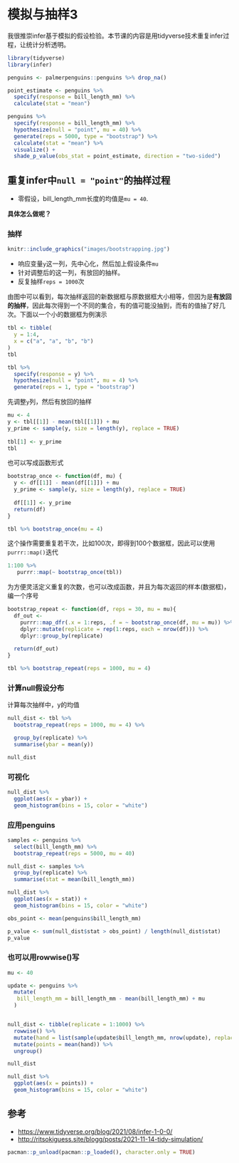 # 模拟与抽样3 {#tidystats-sampling-bootstrap}

我很推崇infer基于模拟的假设检验。本节课的内容是用tidyverse技术重复infer过程，让统计分析透明。



```r
library(tidyverse)
library(infer)

penguins <- palmerpenguins::penguins %>% drop_na()

point_estimate <- penguins %>%
  specify(response = bill_length_mm) %>%
  calculate(stat = "mean")

penguins %>%
  specify(response = bill_length_mm) %>%
  hypothesize(null = "point", mu = 40) %>%
  generate(reps = 5000, type = "bootstrap") %>%
  calculate(stat = "mean") %>%
  visualize() +
  shade_p_value(obs_stat = point_estimate, direction = "two-sided")
```




## 重复infer中`null = "point"`的抽样过程

- 零假设，bill_length_mm长度的均值是`mu = 40`.

**具体怎么做呢？**



### 抽样

```r
knitr::include_graphics("images/bootstrapping.jpg")
```

- 响应变量`y`这一列，先中心化，然后加上假设条件`mu`
- 针对调整后的这一列，有放回的抽样。
- 反复抽样`reps = 1000`次


由图中可以看到，每次抽样返回的新数据框与原数据框大小相等，但因为是**有放回的抽样**，因此每次得到一个不同的集合，有的值可能没抽到，而有的值抽了好几次。下面以一个小的数据框为例演示 


```r
tbl <- tibble(
  y = 1:4,
  x = c("a", "a", "b", "b")
)
tbl
```

```r
tbl %>%
  specify(response = y) %>%
  hypothesize(null = "point", mu = 4) %>%
  generate(reps = 1, type = "bootstrap") 
```


先调整`y`列，然后有放回的抽样
```r
mu <- 4
y <- tbl[[1]] - mean(tbl[[1]]) + mu
y_prime <- sample(y, size = length(y), replace = TRUE)
  
tbl[1] <- y_prime 
tbl
```


也可以写成函数形式

```r
bootstrap_once <- function(df, mu) {
  y <- df[[1]] - mean(df[[1]]) + mu
  y_prime <- sample(y, size = length(y), replace = TRUE)
  
  df[[1]] <- y_prime
  return(df)
}

tbl %>% bootstrap_once(mu = 4)
```


这个操作需要重复若干次，比如100次，即得到100个数据框，因此可以使用`purrr::map()`迭代

```r
1:100 %>% 
   purrr::map(~ bootstrap_once(tbl)) 
```


为方便灵活定义重复的次数，也可以改成函数，并且为每次返回的样本(数据框)，编一个序号


```r
bootstrap_repeat <- function(df, reps = 30, mu = mu){
  df_out <- 
    purrr::map_dfr(.x = 1:reps, .f = ~ bootstrap_once(df, mu = mu)) %>% 
    dplyr::mutate(replicate = rep(1:reps, each = nrow(df))) %>% 
    dplyr::group_by(replicate)
  
  return(df_out)
}

tbl %>% bootstrap_repeat(reps = 1000, mu = 4)
```



### 计算null假设分布

计算每次抽样中，y的均值

```r
null_dist <- tbl %>% 
  bootstrap_repeat(reps = 1000, mu = 4) %>% 

  group_by(replicate) %>% 
  summarise(ybar = mean(y)) 

null_dist
```

### 可视化
```r
null_dist %>% 
  ggplot(aes(x = ybar)) +
  geom_histogram(bins = 15, color = "white")
```






### 应用penguins

```r
samples <- penguins %>% 
  select(bill_length_mm) %>% 
  bootstrap_repeat(reps = 5000, mu = 40)

null_dist <- samples %>% 
  group_by(replicate) %>% 
  summarise(stat = mean(bill_length_mm)) 

null_dist %>% 
  ggplot(aes(x = stat)) +
  geom_histogram(bins = 15, color = "white")
```




```r
obs_point <- mean(penguins$bill_length_mm)

p_value <- sum(null_dist$stat > obs_point) / length(null_dist$stat)
p_value
```



### 也可以用rowwise()写
```r
mu <- 40

update <- penguins %>% 
  mutate(
   bill_length_mm = bill_length_mm - mean(bill_length_mm) + mu
  )


null_dist <- tibble(replicate = 1:1000) %>% 
  rowwise() %>% 
  mutate(hand = list(sample(update$bill_length_mm, nrow(update), replace = TRUE))) %>% 
  mutate(points = mean(hand)) %>% 
  ungroup()

null_dist
```


```r
null_dist %>% 
  ggplot(aes(x = points)) +
  geom_histogram(bins = 15, color = "white")
```


## 参考

- <https://www.tidyverse.org/blog/2021/08/infer-1-0-0/>
- <http://ritsokiguess.site/blogg/posts/2021-11-14-tidy-simulation/>


```r
pacman::p_unload(pacman::p_loaded(), character.only = TRUE)
```
